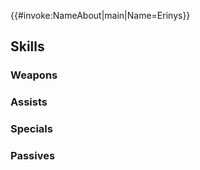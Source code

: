 {{#invoke:NameAbout|main|Name=Erinys}}{{HeroPage Tabs}}
{{Hero Infobox
|Name=Erinys
|Title=Earnest Knight
|WeaponType=Blue Lance
|MoveType=Flying
|Origin=Fire Emblem: Genealogy of the Holy War
|Gender=Female
|actorEN=G.K. Bowes
|actorJP=坂本真綾
|artist=かかげ
|randomStartTime=2021-03-16T07:00:00Z
|additionDate=February 16, 2021
|releaseDate=February 16, 2021
|poolDate=March 5, 2021
|poolRarities=5
|cv1=3
|cv2=1001400
|TagID=フュリー
|InternalID=628
|Properties=specRate_202308
|description=One of the Four Heavenly Knights of Silesse and Annand's younger sister. Has a serious outlook that Prince Lewyn teases her about. Appears in Fire Emblem: Genealogy of the Holy War.
}}
{{Stats Page
|Lv1HP=17|Lv1ATK=7|Lv1SPD=11|Lv1DEF=10|Lv1RES=6
|GRHP=50|GRATK=70|GRSPD=70|GRDEF=50|GRRES=40
}}
==Skills==
===Weapons===
{{Weapons Table
|weapon1=Iron Lance
|weapon1Default=1
|weapon1Unlock=1
|weapon2=Steel Lance
|weapon2Default=2
|weapon2Unlock=2
|weapon3=Silver Lance
|weapon3Default=4
|weapon3Unlock=3
|weapon4=Silesse Frost
|weapon4Default=5
|weapon4Unlock=5
}}
===Assists===
{{Assists Table
|assist1=Harsh Command
|assist1Default=4
|assist1Unlock=3
|assist2=Harsh Command+
|assist2Unlock=5
}}
===Specials===
{{Specials Table}}
===Passives===
{{Passives Table
|passiveA1=B Duel Flying 1
|passiveA2=B Duel Flying 2
|passiveA3=B Duel Flying 3
|passiveA4=B Duel Flying 4
|passiveA1Unlock=2
|passiveA2Unlock=3
|passiveA3Unlock=4
|passiveA4Unlock=5
|passiveB1=Chill Spd 1
|passiveB2=Chill Atk/Spd 1
|passiveB3=Chill Atk/Spd 2
|passiveB1Unlock=1
|passiveB2Unlock=2
|passiveB3Unlock=4
|passiveC1=Atk/Def Rein 1
|passiveC2=Atk/Def Rein 2
|passiveC3=Atk/Def Rein 3
|passiveC1Unlock=3
|passiveC2Unlock=4
|passiveC3Unlock=5
}}
{{Heroes Navbox}}